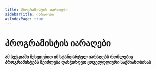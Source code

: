```yaml
---
title: პროგრამისტის იარაღები
sidebarTitle: იარაღები
asIndexPage: true
---
```


# პროგრამისტის იარაღები

**ამ სექციაში შეხვდებით იმ სტანდარტულ იარაღებს რომლებიც პროგრამისტებს შეიძლება დასჭირდეთ ყოველდღიური საქმიანობისას**
 
